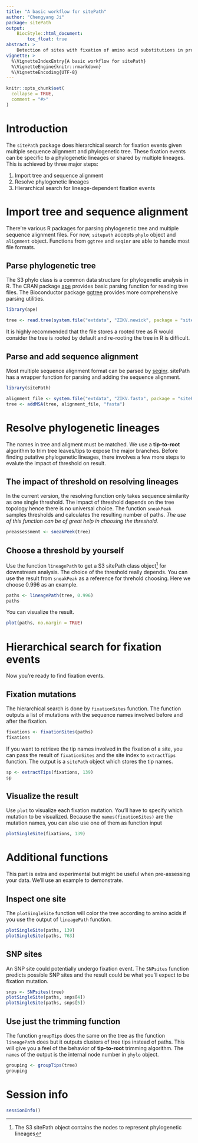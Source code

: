 ```yaml
---
title: "A basic workflow for sitePath"
author: "Chengyang Ji"
package: sitePath
output: 
    BiocStyle::html_document:
        toc_float: true
abstract: >
    Detection of sites with fixation of amino acid substitutions in protein evolution.
vignette: >
  %\VignetteIndexEntry{A basic workflow for sitePath}
  %\VignetteEngine{knitr::rmarkdown}
  %\VignetteEncoding{UTF-8}
---
```


```r
knitr::opts_chunk$set(
  collapse = TRUE,
  comment = "#>"
)
```

# Introduction

The `sitePath` package does hierarchical search for fixation events given multiple sequence alignment and phylogenetic tree. These fixation events can be specific to a phylogenetic lineages or shared by multiple lineages. This is achieved by three major steps:

1. Import tree and sequence alignment
2. Resolve phylogenetic lineages
3. Hierarchical search for lineage-dependent fixation events

# Import tree and sequence alignment

There're various R packages for parsing phylogenetic tree and multiple sequence alignment files. For now, `sitepath` accepts `phylo` object and `alignment` object. Functions from `ggtree` and `seqinr` are able to handle most file formats.

## Parse phylogenetic tree

The S3 phylo class is a common data structure for phylogenetic analysis in R. The CRAN package [ape](https://cran.r-project.org/web/packages/ape/index.html) provides basic parsing function for reading tree files. The Bioconductor package [ggtree](https://bioconductor.org/packages/release/bioc/html/ggtree.html) provides more comprehensive parsing utilities.


```r
library(ape)

tree <- read.tree(system.file("extdata", "ZIKV.newick", package = "sitePath"))
```

It is highly recommended that the file stores a rooted tree as R would consider the tree is rooted by default and re-rooting the tree in R is difficult.

## Parse and add sequence alignment

Most multiple sequence alignment format can be parsed by [seqinr](https://cran.r-project.org/web/packages/seqinr/index.html). sitePath has a wrapper function for parsing and adding the sequence alignment.

```r
library(sitePath)

alignment_file <- system.file("extdata", "ZIKV.fasta", package = "sitePath")
tree <- addMSA(tree, alignment_file, "fasta")
```

# Resolve phylogenetic lineages

The names in tree and aligment must be matched. We use a **tip-to-root** algorithm to trim tree leaves/tips to expose the major branches. Before finding putative phylogenetic lineages, there involves a few more steps to evalute the impact of threshold on result.

## The impact of threshold on resolving lineages

In the current version, the resolving function only takes sequence similarity as one single threshold. The impact of threshold depends on the tree topology hence there is no universal choice. The function `sneakPeak` samples thresholds and calculates the resulting number of paths. *The use of this function can be of great help in choosing the threshold.*

```r
preassessment <- sneakPeek(tree)
```

## Choose a threshold by yourself

Use the function `lineagePath` to get a S3 sitePath class object^[The S3 sitePath object contains the nodes to represent phylogenetic lineages] for downstream analysis. The choice of the threshold really depends. You can use the result from `sneakPeak` as a reference for threhold choosing. Here we choose 0.996 as an example.

```r
paths <- lineagePath(tree, 0.996)
paths
```

You can visualize the result.

```r
plot(paths, no.margin = TRUE)
```

# Hierarchical search for fixation events

Now you're ready to find fixation events.

## Fixation mutations

The hierarchical search is done by `fixationSites` function. The function outputs a list of mutations with the sequence names involved before and after the fixation.

```r
fixations <- fixationSites(paths)
fixations
```

If you want to retrieve the tip names involved in the fixation of a site, you can pass the result of `fixationSites` and the site index to `extractTips` function. The output is a `sitePath` object which stores the tip names.

```r
sp <- extractTips(fixations, 139)
sp
```

## Visualize the result

Use `plot` to visualize each fixation mutation. You'll have to specify which mutation to be visualized. Because the `names(fixationSites)` are the mutation names, you can also use one of them as function input

```r
plotSingleSite(fixations, 139)
```

# Additional functions

This part is extra and experimental but might be useful when pre-assessing your data. We'll use an example to demonstrate.

## Inspect one site

The `plotSingleSite` function will color the tree according to amino acids if you use the output of `lineagePath` function.

```r
plotSingleSite(paths, 139)
plotSingleSite(paths, 763)
```

## SNP sites

An SNP site could potentially undergo fixation event. The `SNPsites` function predicts possible SNP sites and the result could be what you'll expect to be fixation mutation.

```r
snps <- SNPsites(tree)
plotSingleSite(paths, snps[4])
plotSingleSite(paths, snps[5])
```

## Use just the trimming function

The function `groupTips` does the same on the tree as the function `lineagePath` does but it outputs clusters of tree tips instead of paths. This will give you a feel of the behavior of **tip-to-root** trimming algorithm. The `names` of the output is the internal node number in `phylo` object.

```r
grouping <- groupTips(tree)
grouping
```

# Session info {.unnumbered}
```r
sessionInfo()
```
